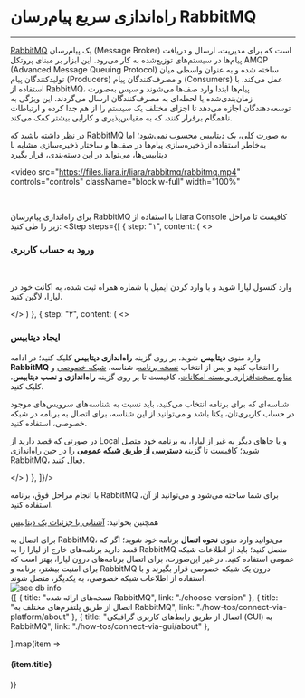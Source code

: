 

<Layout>
<Head>
<title>مستندات راه‌اندازی سریع RabbitMQ - لیارا</title>
<meta property="og:title" content="مستندات خدمات رایانش ابری لیارا" />
<meta property="og:description" content="مستندات نصب و راه‌اندازی پیام‌رسان RabbitMQ در لیارا"  />
<meta property="og:image" content="https://files.liara.ir/liara/logos/liara-poster.jpg" />
</Head>

# راه‌اندازی سریع پیام‌رسان RabbitMQ
<hr className="mb-2" />

<a href="https://mariadb.org/" className="text-[#2196f3] ">RabbitMQ</a> یک پیام‌رسان (Message Broker) است که برای مدیریت، ارسال و دریافت پیام‌ها در سیستم‌های توزیع‌شده به کار می‌رود. این ابزار بر مبنای پروتکل AMQP (Advanced Message Queuing Protocol) ساخته شده و به عنوان واسطی میان تولیدکنندگان پیام (Producers) و مصرف‌کنندگان پیام (Consumers) عمل می‌کند. با استفاده از RabbitMQ، پیام‌ها ابتدا وارد صف‌ها می‌شوند و سپس به‌صورت زمان‌بندی‌شده یا لحظه‌ای به مصرف‌کنندگان ارسال می‌گردند. این ویژگی به توسعه‌دهندگان اجازه می‌دهد تا اجزای مختلف یک سیستم را از هم جدا کرده و ارتباطات ناهمگام برقرار کنند، که به مقیاس‌پذیری و کارایی بیشتر کمک می‌کند. 

<div className="h-2" />
<Alert variant="info">
<p>
در نظر داشته باشید که RabbitMQ به صورت کلی، یک دیتابیس محسوب نمی‌شود؛ اما 
به‌خاطر استفاده از ذخیره‌سازی پیام‌ها در صف‌ها و ساختار ذخیره‌سازی مشابه با دیتابیس‌ها، می‌تواند در این دسته‌بندی، قرار بگیرد
</p>
</Alert>

<video
src="https://files.liara.ir/liara/rabbitmq/rabbitmq.mp4"
controls="controls"
className="block w-full"
width="100%"
></video>
<br />

  برای راه‌اندازی پیام‌رسان RabbitMQ با استفاده از <Link className="text-[#2196f3] " href="/references/console/about">Liara Console</Link> کافیست تا مراحل زیر را طی کنید:
  <Step  steps={[
{
  step: "۱",
  content: (
  <>
    <h3>ورود به حساب کاربری</h3>   
    <p>وارد <Link className="text-[#2196f3] " href="https://console.liara.ir">کنسول لیارا</Link> شوید و با وارد کردن ایمیل یا شماره همراه ثبت شده، به اکانت خود در لیارا، لاگین کنید.</p>
  </>
  )
  },
  {
  step: "۲",
  content: (
  <>
    <h3>ایجاد دیتابیس</h3>
    <p>
      وارد منوی <b>دیتابیس</b> شوید، بر روی گزینه <b>راه‌اندازی دیتابیس</b> کلیک کنید؛ در ادامه <b>RabbitMQ</b> را انتخاب کنید و پس از انتخاب <a href="/dbaas/rabbitmq/choose-version" className="text-[#2196f3] ">نسخه برنامه</a>، شناسه، <a href="/paas/details/private-network#set-private-network-for-app-and-db" className="text-[#2196f3] ">شبکه خصوصی</a> و <a href="/dbaas/details/plans/about" className="text-[#2196f3] ">منابع سخت‌افزاری و بسته امکانات</a>، کافیست تا بر روی گزینه <b>راه‌اندازی و نصب دیتابیس</b>، کلیک کنید. 
    </p>
    <div className="h-3" />
    <Alert variant="info">
    <p>
      شناسه‌ای که برای برنامه انتخاب می‌کنید، باید نسبت به شناسه‌های سرویس‌های موجود در حساب کاربری‌تان، یکتا باشد و می‌توانید از این شناسه، برای اتصال به برنامه در شبکه خصوصی، استفاده کنید.
    </p>
    </Alert>
    <Alert variant="info">
    <p>
      در صورتی که قصد دارید از Local و یا جاهای دیگر به غیر از لیارا، به برنامه خود متصل شوید؛ کافیست تا گزینه <b>دسترسی از طریق شبکه عمومی</b> را در حین راه‌اندازی RabbitMQ، فعال کنید.
    </p>
    </Alert>
    <div className="h-1" />
  </>
  )
  },
]}/>
<div className="h-4" />
با انجام مراحل فوق، برنامه RabbitMQ برای شما ساخته می‌شود و می‌توانید از آن، استفاده کنید.

<div className="h-1" />

<Alert variant="success">
    <p>
      همچنین بخوانید: <a href="/dbaas/details/about" className="text-[#2196f3] ">آشنایی با جزئیات یک دیتابیس</a>
    </p>
</Alert>
<div className="h-1" />
برای اتصال به RabbitMQ، می‌توانید وارد منوی <b>نحوه اتصال</b> برنامه خود شوید؛ اگر که قصد دارید برنامه‌های خارج از لیارا را به RabbitMQ متصل کنید؛ باید از اطلاعات شبکه عمومی استفاده کنید. در غیر این‌صورت، برای اتصال برنامه‌های درون لیارا، بهتر است که برای امنیت بیشتر، برنامه و RabbitMQ درون یک شبکه خصوصی قرار بگیرند و با استفاده از اطلاعات شبکه خصوصی، به یکدیگر، متصل شوند.

<div className="h-2" />
<img src="https://files.liara.ir/liara/docs/connect-to-rabbitmq-page.png" alt="see db info"/>


<Section id="see-also" title="همچنین بخوانید:" />

<div className='h-2' />
<div className="grid md:grid-cols-2 gap-4">
            {[
      {
        title: "نسخه‌های ارائه شده RabbitMQ",
        link: "./choose-version"
      },
      {
        title: "اتصال از طریق پلتفرم‌های مختلف به RabbitMQ",
        link: "./how-tos/connect-via-platform/about"
      },
      {
        title: "اتصال از طریق رابط‌های کاربری گرافیکی (GUI) به RabbitMQ",
        link: "./how-tos/connect-via-gui/about"
      },

  ].map(item =>
    <Link href={item.link}>
    <Card className="flex cursor-pointer w-full items-center justify-between">
        <div className="flex items-center gap-3">
        <h4>
            {item.title}
        </h4>
        </div>
        <GoArrowLeft className="ml-1" />
    </Card>
    </Link>
            )}
</div>

</Layout>